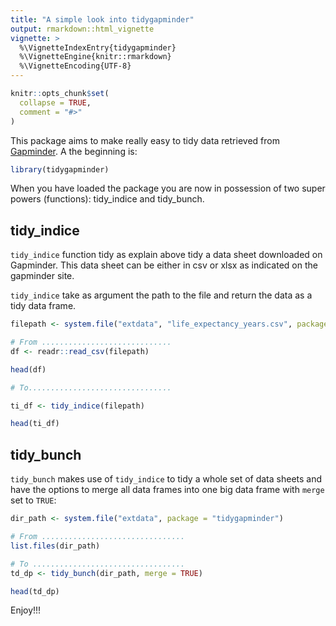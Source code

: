 ```yaml
---
title: "A simple look into tidygapminder"
output: rmarkdown::html_vignette
vignette: >
  %\VignetteIndexEntry{tidygapminder}
  %\VignetteEngine{knitr::rmarkdown}
  %\VignetteEncoding{UTF-8}
---
```


```r
knitr::opts_chunk$set(
  collapse = TRUE,
  comment = "#>"
)
```

This package aims to make really easy to tidy data retrieved from [Gapminder](https://www.gapminder.org). A the beginning is:

```r
library(tidygapminder)
```

When you have loaded the package you are now in possession of two super powers (functions): tidy_indice and tidy_bunch.

## tidy_indice

`tidy_indice` function tidy as explain above tidy a data sheet downloaded on Gapminder. This data sheet can be either in csv or xlsx as indicated on the gapminder site.

`tidy_indice` take as argument the path to the file and return the data as a tidy data frame.

```r
filepath <- system.file("extdata", "life_expectancy_years.csv", package = "tidygapminder")

# From .............................
df <- readr::read_csv(filepath)

head(df)

# To................................

ti_df <- tidy_indice(filepath)

head(ti_df)
```


## tidy_bunch

`tidy_bunch` makes use of `tidy_indice` to tidy a whole set of data sheets and have the options to merge all data frames into one big data frame with `merge` set to `TRUE`:

```r
dir_path <- system.file("extdata", package = "tidygapminder")

# From ................................
list.files(dir_path)

# To ..................................
td_dp <- tidy_bunch(dir_path, merge = TRUE)

head(td_dp)
```

Enjoy!!!
